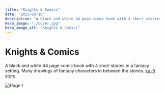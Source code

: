 ```yaml
---
title: "Knights & Comics"
date: "2023-08-16"
description: "A black and white 44 page comic book with 4 short stories in a fantasy setting. Many drawings of fantasy characters in between the stories."
hero_image: "./cover.jpg"
hero_image_alt: "Knights & Comics"
---
```


# Knights & Comics

A black and white 44 page comic book with 4 short stories in a fantasy setting. Many drawings of fantasy characters in between the stories.
<a href="https://ko-fi.com/s/95f5555b7a">ko-fi store</a>
<br/>

![Page 1](./cover.jpg)<br/>